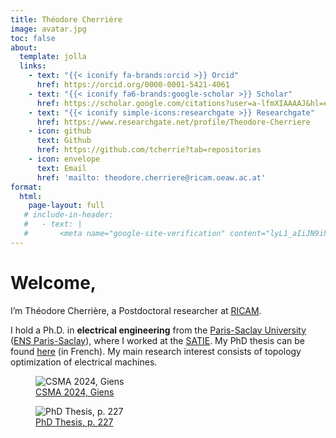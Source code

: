 ```yaml
---
title: Théodore Cherrière
image: avatar.jpg
toc: false
about:
  template: jolla
  links:
    - text: "{{< iconify fa-brands:orcid >}} Orcid"
      href: https://orcid.org/0000-0001-5421-4061
    - text: "{{< iconify fa6-brands:google-scholar >}} Scholar"
      href: https://scholar.google.com/citations?user=a-lfmXIAAAAJ&hl=en
    - text: "{{< iconify simple-icons:researchgate >}} Researchgate"
      href: https://www.researchgate.net/profile/Theodore-Cherriere
    - icon: github
      text: Github
      href: https://github.com/tcherrie?tab=repositories
    - icon: envelope
      text: Email
      href: 'mailto: theodore.cherriere@ricam.oeaw.ac.at'
format:
  html:
    page-layout: full
   # include-in-header:
   #   - text: |
   #       <meta name="google-site-verification" content="lyL1_aIiJN9ihH1tHYGqzCDubMyGXCILlJTVjZw" />
---
```

# Welcome, 
I'm Théodore Cherrière, a Postdoctoral researcher at [RICAM](https://www.oeaw.ac.at/ricam/home).

I hold a Ph.D. in **electrical engineering** from the [Paris-Saclay University](https://www.universite-paris-saclay.fr/en) ([ENS Paris-Saclay](https://ens-paris-saclay.fr/en)), where I worked at the [SATIE](https://satie.ens-paris-saclay.fr/fr). My PhD thesis can be found [here](https://theses.fr/2023UPAST159) (in French).
My main research interest consists of topology optimization of electrical machines.

![[CSMA 2024, Giens](https://hal.science/hal-04586939/document)](Resources/Images/giens2024.png "CSMA 2024")

![[PhD Thesis, p. 227](https://theses.hal.science/tel-04636530)](Resources/Images/theseMMTO_mk.png "fullMachine")
